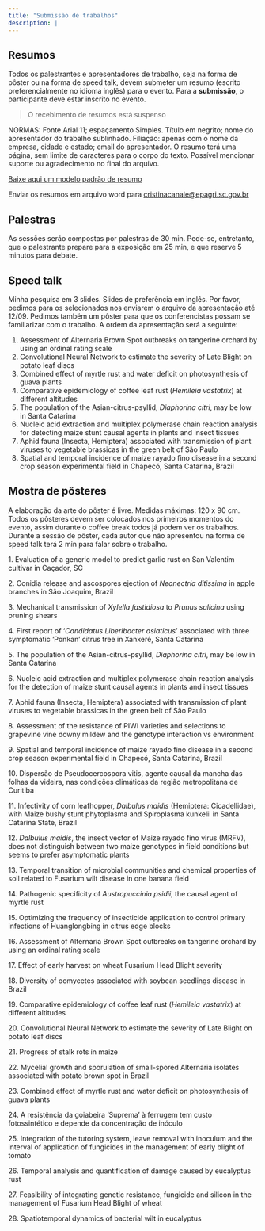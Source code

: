 ```yaml
---
title: "Submissão de trabalhos"
description: |
---
```


## Resumos

Todos os palestrantes e apresentadores de trabalho, seja na forma de pôster ou na forma de speed talk, devem submeter um resumo (escrito preferencialmente no idioma inglês) para o evento. Para a **submissão**, o participante deve estar inscrito no evento.

> O recebimento de resumos está suspenso

NORMAS: Fonte Arial 11; espaçamento Simples. Título em negrito; nome do apresentador do trabalho sublinhado. Filiação: apenas com o nome da empresa, cidade e estado; email do apresentador. O resumo terá uma página, sem limite de caracteres para o corpo do texto. Possível mencionar suporte ou agradecimento no final do arquivo.

[Baixe aqui um modelo padrão de resumo](img/template_resumo.docx)

Enviar os resumos em arquivo word para [cristinacanale\@epagri.sc.gov.br](mailto:cristinacanale@epagri.sc.gov.br){.email}

## Palestras

As sessões serão compostas por palestras de 30 min. Pede-se, entretanto, que o palestrante prepare para a exposição em 25 min, e que reserve 5 minutos para debate.

## Speed talk

Minha pesquisa em 3 slides. Slides de preferência em inglês. Por favor, pedimos para os selecionados nos enviarem o arquivo da apresentação até 12/09. Pedimos também um pôster para que os conferencistas possam se familiarizar com o trabalho. A ordem da apresentação será a seguinte:

1.  Assessment of Alternaria Brown Spot outbreaks on tangerine orchard by using an ordinal rating scale
2.  Convolutional Neural Network to estimate the severity of Late Blight on potato leaf discs
3.  Combined effect of myrtle rust and water deficit on photosynthesis of guava plants
4.  Comparative epidemiology of coffee leaf rust (*Hemileia vastatrix*) at different altitudes
5.  The population of the Asian-citrus-psyllid, *Diaphorina citri*, may be low in Santa Catarina
6.  Nucleic acid extraction and multiplex polymerase chain reaction analysis for detecting maize stunt causal agents in plants and insect tissues
7.  Aphid fauna (Insecta, Hemiptera) associated with transmission of plant viruses to vegetable brassicas in the green belt of São Paulo
8.  Spatial and temporal incidence of maize rayado fino disease in a second crop season experimental field in Chapecó, Santa Catarina, Brazil

## Mostra de pôsteres

A elaboração da arte do pôster é livre. Medidas máximas: 120 x 90 cm. Todos os pôsteres devem ser colocados nos primeiros momentos do evento, assim durante o coffee break todos já podem ver os trabalhos. Durante a sessão de pôster, cada autor que não apresentou na forma de speed talk terá 2 min para falar sobre o trabalho.

1\. Evaluation of a generic model to predict garlic rust on San Valentim cultivar in Caçador, SC

2\. Conidia release and ascospores ejection of *Neonectria ditissima* in apple branches in São Joaquim, Brazil

3\. Mechanical transmission of *Xylella fastidiosa* to *Prunus salicina* using pruning shears

4\. First report of '*Candidatus Liberibacter asiaticus*' associated with three symptomatic 'Ponkan' citrus tree in Xanxerê, Santa Catarina

5\. The population of the Asian-citrus-psyllid, *Diaphorina citri*, may be low in Santa Catarina

6\. Nucleic acid extraction and multiplex polymerase chain reaction analysis for the detection of maize stunt causal agents in plants and insect tissues

7\. Aphid fauna (Insecta, Hemiptera) associated with transmission of plant viruses to vegetable brassicas in the green belt of São Paulo

8\. Assessment of the resistance of PIWI varieties and selections to grapevine vine downy mildew and the genotype interaction vs environment

9\. Spatial and temporal incidence of maize rayado fino disease in a second crop season experimental field in Chapecó, Santa Catarina, Brazil

10\. Dispersão de Pseudocercospora vitis, agente causal da mancha das folhas da videira, nas condições climáticas da região metropolitana de Curitiba

11\. Infectivity of corn leafhopper, *Dalbulus maidis* (Hemiptera: Cicadellidae), with Maize bushy stunt phytoplasma and Spiroplasma kunkelii in Santa Catarina State, Brazil

12\. *Dalbulus maidis*, the insect vector of Maize rayado fino virus (MRFV), does not distinguish between two maize genotypes in field conditions but seems to prefer asymptomatic plants

13\. Temporal transition of microbial communities and chemical properties of soil related to Fusarium wilt disease in one banana field

14\. Pathogenic specificity of *Austropuccinia psidii*, the causal agent of myrtle rust

15\. Optimizing the frequency of insecticide application to control primary infections of Huanglongbing in citrus edge blocks

16\. Assessment of Alternaria Brown Spot outbreaks on tangerine orchard by using an ordinal rating scale

17\. Effect of early harvest on wheat Fusarium Head Blight severity

18\. Diversity of oomycetes associated with soybean seedlings disease in Brazil

19\. Comparative epidemiology of coffee leaf rust (*Hemileia vastatrix*) at different altitudes

20\. Convolutional Neural Network to estimate the severity of Late Blight on potato leaf discs

21\. Progress of stalk rots in maize

22\. Mycelial growth and sporulation of small-spored Alternaria isolates associated with potato brown spot in Brazil

23\. Combined effect of myrtle rust and water deficit on photosynthesis of guava plants

24\. A resistência da goiabeira 'Suprema' à ferrugem tem custo fotossintético e depende da concentração de inóculo

25\. Integration of the tutoring system, leave removal with inoculum and the interval of application of fungicides in the management of early blight of tomato

26\. Temporal analysis and quantification of damage caused by eucalyptus rust

27\. Feasibility of integrating genetic resistance, fungicide and silicon in the management of Fusarium Head Blight of wheat

28\. Spatiotemporal dynamics of bacterial wilt in eucalyptus

\
